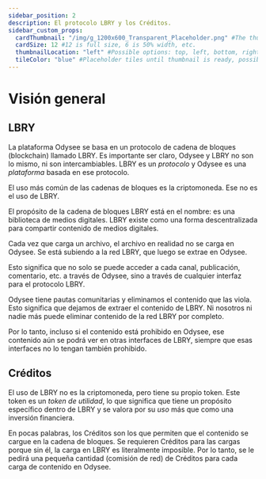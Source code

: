 ---
sidebar_position: 2
description: El protocolo LBRY y los Créditos.
sidebar_custom_props:
  cardThumbnail: "/img/g_1200x600_Transparent_Placeholder.png" #The thumbnail on the category card.
  cardSize: 12 #12 is full size, 6 is 50% width, etc.
  thumbnailLocation: "left" #Possible options: top, left, bottom, right, none
  tileColor: "blue" #Placeholder tiles until thumbnail is ready, possible options: blue, cream, darkpurple, lightpurple, mauve, orange, pink, none
---

# Visión general

## LBRY

La plataforma Odysee se basa en un protocolo de cadena de bloques (blockchain) llamado LBRY. Es importante ser claro, Odysee y LBRY no son lo mismo, ni son intercambiables. LBRY es un *protocolo* y Odysee es una *plataforma* basada en ese protocolo.

El uso más común de las cadenas de bloques es la criptomoneda. Ese no es el uso de LBRY.

El propósito de la cadena de bloques LBRY está en el nombre: es una biblioteca de medios digitales. LBRY existe como una forma descentralizada para compartir contenido de medios digitales.

Cada vez que carga un archivo, el archivo en realidad no se carga en Odysee. Se está subiendo a la red LBRY, que luego se extrae en Odysee.

Esto significa que no solo se puede acceder a cada canal, publicación, comentario, etc. a través de Odysee, sino a través de cualquier interfaz para el protocolo LBRY.

Odysee tiene pautas comunitarias y eliminamos el contenido que las viola. Esto significa que dejamos de extraer el contenido de LBRY. Ni nosotros ni nadie más puede eliminar contenido de la red LBRY por completo.

Por lo tanto, incluso si el contenido está prohibido en Odysee, ese contenido aún se podrá ver en otras interfaces de LBRY, siempre que esas interfaces no lo tengan también prohibido.

## Créditos

El uso de LBRY no es la criptomoneda, pero tiene su propio token. Este token es un *token de utilidad*, lo que significa que tiene un propósito específico dentro de LBRY y se valora por su *uso* más que como una inversión financiera.

En pocas palabras, los Créditos son los que permiten que el contenido se cargue en la cadena de bloques. Se requieren Créditos para las cargas porque sin él, la carga en LBRY es literalmente imposible. Por lo tanto, se le pedirá una pequeña cantidad (comisión de red) de Créditos para cada carga de contenido en Odysee.